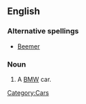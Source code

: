 ==English==

===Alternative spellings===
*[[Beemer]]

===Noun===
{{en-noun}}

# A [[BMW]] car. 

[[Category:Cars]]